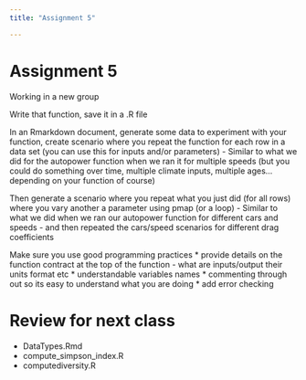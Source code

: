 ```yaml
---
title: "Assignment 5"

---
```


# Assignment 5

Working in a new group



Write that function, save it in a .R file

In an Rmarkdown document, generate some data to experiment with your function, create scenario where you repeat the function for each row in a data set (you can use this for inputs and/or parameters) - Similar to what we did for the autopower function when we ran it for multiple speeds (but you could do something over time, multiple climate inputs, multiple ages...depending on your function of course)

Then generate a scenario where you repeat what you just did (for all rows) where you vary another a parameter using pmap (or a loop) - Similar to what we did when we  ran our autopower function for different cars and speeds - and then repeated the cars/speed scenarios for different drag coefficients

Make sure you use good programming practices
* provide details on the function contract at the top of the function - what are inputs/output their units format etc
* understandable variables names
* commenting through out so its easy to understand what you are doing
* add error checking


# Review for next class

* DataTypes.Rmd
* compute_simpson_index.R
* computediversity.R
